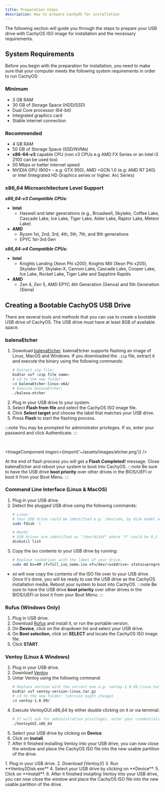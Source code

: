 ```yaml
---
title: Preparation steps
description: How to prepare CachyOS for installation
---
```



<Aside type="tip" title="Getting ready for CachyOS.">
   The following section will guide you through the steps to prepare your USB drive with CachyOS ISO image for installation and the necessary requirements.
</Aside>

## System Requirements

Before you begin with the preparation for installation, you need to make sure that your computer meets the following system requirements in order to run CachyOS:

### Minimum 

*   3 GB RAM
*   30 GB of Storage Space (HDD/SSD)
*   Dual Core processor (64-bit)
*   Integrated graphics card
*   Stable internet connection

### Recommended 

*   4 GB RAM 
*   50 GB of Storage Space (SSD/NVMe)
*   **x86-64-v3** capable CPU (non v3 CPUs e.g AMD FX Series or an Intel i3 2100 can be used too)
*   50 Mbps or better internet speed
*   NVIDIA GPU (900+ - e.g: GTX 950), AMD +GCN 1.0 (e.g: AMD R7 240) or Intel (Integrated HD Graphics series or higher. Arc Series)

### x86_64 Microarchitecture Level Support

***x86_64-v3 Compatible CPUs:***

- **Intel**
  - Haswell and later generations (e.g., Broadwell, Skylake, Coffee Lake, Cascade Lake, Ice Lake, Tiger Lake, Alder Lake, Raptor Lake, Meteor Lake)
- **AMD**
  - Ryzen 1st, 2nd, 3rd, 4th, 5th, 7th, and 9th generations
  - EPYC 1st-3rd Gen

***x86_64-v4 Compatible CPUs:***

- **Intel**
  - Knights Landing (Xeon Phi x200), Knights Mill (Xeon Phi x205), Skylake-SP, Skylake-X, Cannon Lake, Cascade Lake, Cooper Lake, Ice Lake, Rocket Lake, Tiger Lake and Sapphire Rapids
- **AMD**
  - Zen 4, Zen 5, AMD EPYC 4th Generation (Genoa) and 5th Generation (Siena)

## Creating a Bootable CachyOS USB Drive

There are several tools and methods that you can use to create a bootable USB drive of CachyOS. The USB drive must have at least 8GB of available space.

### balenaEtcher

<Steps>

1. Download [balenaEtcher](<https://etcher.balena.io/>). balenaEtcher supports flashing an image of Linux, MacOS and Windows.
   If you downloaded the `.zip` file, extract it and execute the binary using the following commands:
      ```sh
      # Extract zip file:
      bsdtar xvf <zip file name>
      # cd to the new folder:
      cd balenaEtcher-linux-x64/
      # Execute balenaEtcher:
      ./balena-etcher
      ```
2. Plug in your USB drive to your system.
3. Select **Flash from file** and select the CachyOS ISO image file.
4. Click **Select target** and choose the label that matches your USB drive.
5. Press **Flash** to start the flashing process.

</Steps>

:::note
You may be prompted for administrator privileges. If so, enter your password and click Authenticate.
:::

<br />

<ImageComponent imgsrc={import('~/assets/images/etcher.png')} />

At the end of flash process you will get a **Flash Completed!** message. Close balenaEtcher and reboot your system to boot into CachyOS.
:::note
Be sure to have the USB drive **boot priority** over other drives in the BIOS/UEFI or boot it from your Boot Menu.
:::


### Command Line Interface (Linux & MacOS)

<Steps>

1. Plug in your USB drive.
2. Detect the plugged USB drive using the following commands:
   ```sh
   # Linux
   # Your USB drive could be identified e.g: /dev/sda, by disk model and size.
   sudo fdisk -l
   
   # MacOS
   # USB drives are identified as "/dev/diskY" where "Y" could be 0,1 etc.
   diskutil list 
   ```
3. Copy the iso contents to your USB drive by running:
   ```sh
   # Replace <usbdrive> with the label of your drive.
   sudo dd bs=4M if=full_iso_name.iso of=/dev/<usbdrive> status=progress oflag=sync
   ```
</Steps>

- `dd` will now copy the contents of the ISO file over to your USB drive. Once it's done, you will be ready to use the USB drive as the CachyOS installation media. Reboot your system to boot into CachyOS.
:::note
Be sure to have the USB drive **boot priority** over other drives in the BIOS/UEFI or boot it from your Boot Menu.
:::

### Rufus (Windows Only)

<Steps>

1. Plug in USB drive.
2. Download [Rufus](<https://rufus.ie/>) and install it, or run the portable version.
3. On **Device**, click on the dropdown list and select your USB drive.
4. On **Boot selection**, click on **SELECT** and locate the CachyOS ISO image file.
5. Click **START**.

</Steps>

### Ventoy (Linux & Windows)

<Tabs>

<TabItem label="Linux">

<Steps>

1. Plug in your USB drive.
2. Download [Ventoy](<https://www.ventoy.net/en/download.html>)
3. Untar Ventoy using the following command:
   ```sh
   # Replace version with the correct one e.g: ventoy-1.0.99-linux.tar.gz
   bsdtar xvf ventoy-version-linux.tar.gz
   # cd to the new folder: (version might change)
   cd ventoy-1.0.99/
   ```
4. Execute VentoyGUI.x86_64 by either double clicking on it or via terminal:
   ```sh
   # It will ask for administrative privileges, enter your credentials
   ./VentoyGUI.x86_64
   ```
5. Select your USB drive by clicking on **Device**.
6. Click on **Install**.
7. After it finished installing Ventoy into your USB drive, you can now close the window and place the CachyOS ISO file into the new usable partition of the drive.

</Steps>

</TabItem>

<TabItem label="Windows">

<Steps>
1. Plug in your USB drive.
2. Download [Ventoy](<https://www.ventoy.net/en/download.html>)
3. Run **Ventoy2Disk.exe**
4. Select your USB drive by clicking on **Device**.
5. Click on **Install**.
6. After it finished installing Ventoy into your USB drive, you can now close the window and place the CachyOS ISO file into the new usable partition of the drive.
</Steps>

</TabItem>

</Tabs>
